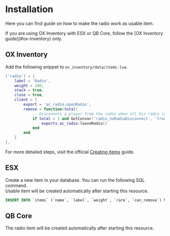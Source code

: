 
# Installation
Here you can find guide on how to make the radio work as usable item.

<Callout type="warning">
	If you are using OX Inventory with ESX or QB Core, follow the [OX Inventory guide](#ox-inventory) only.
</Callout>



## OX Inventory

Add the following snippet to `ox_inventory/data/items.lua`.

```lua copy filename="ox_inventory/data/items.lua"
['radio'] = {
	label = 'Radio',
	weight = 100,
	stack = true,
	close = true,
	client = {
		export = 'ac_radio.openRadio',
		remove = function(total)
			-- Disconnets a player from the radio when all his radio items are removed.
			if total < 1 and GetConvar('radio_noRadioDisconnect', 'true') == 'true' then
				exports.ac_radio:leaveRadio()
			end
		end
	}
},
```
For more detailed steps, visit the official [Creating items](https://overextended.dev/ox_inventory/Guides/creatingItems) guide.



## ESX

Create a new item in your database. You can run the following SQL command.  
Usable item will be created automatically after starting this resource.

```sql copy filename="SQL"
INSERT INTO `items` (`name`, `label`, `weight`, `rare`, `can_remove`) VALUES ('radio', 'Radio', 1, 0, 1);
```



## QB Core

The radio item will be created automatically after starting this resource.
